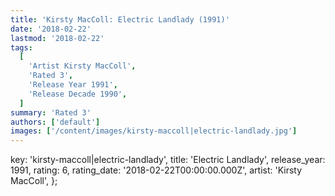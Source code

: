 ```yaml
---
title: 'Kirsty MacColl: Electric Landlady (1991)'
date: '2018-02-22'
lastmod: '2018-02-22'
tags:
  [
    'Artist Kirsty MacColl',
    'Rated 3',
    'Release Year 1991',
    'Release Decade 1990',
  ]
summary: 'Rated 3'
authors: ['default']
images: ['/content/images/kirsty-maccoll|electric-landlady.jpg']
---
```


  key: 'kirsty-maccoll|electric-landlady',
  title: 'Electric Landlady',
  release_year: 1991,
  rating: 6,
  rating_date: '2018-02-22T00:00:00.000Z',
  artist: 'Kirsty MacColl',
};

<MusicRating data={data} />
